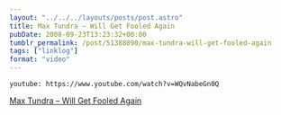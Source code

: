 ```yaml
---
layout: "../../../layouts/posts/post.astro"
title: Max Tundra – Will Get Fooled Again
pubDate: 2008-09-23T13:23:32+00:00
tumblr_permalink: /post/51388090/max-tundra-will-get-fooled-again
tags: ["linklog"]
format: "video"
---
```


`youtube: https://www.youtube.com/watch?v=WQvNabeGn0Q`

[Max Tundra &#8211; Will Get Fooled Again][1]

[1]: https://www.youtube.com/watch?v=WQvNabeGn0Q
